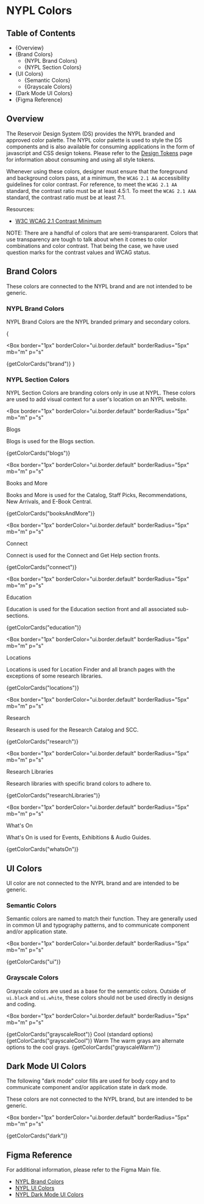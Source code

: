 

<Meta title="Style Guide/Colors" />

# NYPL Colors

## Table of Contents

- {<Link href="#overview" target="_self">Overview</Link>}
- {<Link href="#brand-colors" target="_self">Brand Colors</Link>}
  - {<Link href="#nypl-brand-colors" target="_self">NYPL Brand Colors</Link>}
  - {<Link href="#nypl-section-colors" target="_self">NYPL Section Colors</Link>}
- {<Link href="#ui-colors" target="_self">UI Colors</Link>}
  - {<Link href="#semantic-colors" target="_self">Semantic Colors</Link>}
  - {<Link href="#grayscale-colors" target="_self">Grayscale Colors</Link>}
- {<Link href="#dark-mode-ui-colors" target="_self">Dark Mode UI Colors</Link>}
- {<Link href="#figma-reference" target="_self">Figma Reference</Link>}

## Overview

The Reservoir Design System (DS) provides the NYPL branded and approved
color palette. The NYPL color palette is used to style the DS components and
is also available for consuming applications in the form of javascript and
CSS design tokens. Please refer to the [Design Tokens](../?path=/docs/development-guide-design-tokens--docs)
page for information about consuming and using all style tokens.

Whenever using these colors, designer must ensure that the foreground and
background colors pass, at a minimum, the `WCAG 2.1 AA` accessibility guidelines for
color contrast. For reference, to meet the `WCAG 2.1 AA` standard, the contrast ratio
must be at least 4.5:1. To meet the `WCAG 2.1 AAA` standard, the contrast ratio must
be at least 7:1.

Resources:

- [W3C WCAG 2.1 Contrast Minimum](https://www.w3.org/TR/WCAG21/#contrast-minimum)

NOTE: There are a handful of colors that are semi-transpararent. Colors that use
transparency are tough to talk about when it comes to color combinations and
color contrast. That being the case, we have used question marks for the
contrast values and WCAG status.

## Brand Colors

These colors are connected to the NYPL brand and are not intended to be generic.

### NYPL Brand Colors

NYPL Brand Colors are the NYPL branded primary and secondary colors.

{

<Box
  border="1px"
  borderColor="ui.border.default"
  borderRadius="5px"
  mb="m"
  p="s"
>
  <SimpleGrid columns={1} gap="s">
    {getColorCards("brand")}
  </SimpleGrid>
</Box>
}

### NYPL Section Colors

NYPL Section Colors are branding colors only in use at NYPL. These colors are
used to add visual context for a user's location on an NYPL website.

<Box
  border="1px"
  borderColor="ui.border.default"
  borderRadius="5px"
  mb="m"
  p="s"
>
  <Heading>Blogs</Heading>
  <p>Blogs is used for the Blogs section.</p>
  <SimpleGrid columns={1} gap="s">
    {getColorCards("blogs")}
  </SimpleGrid>
</Box>

<Box
  border="1px"
  borderColor="ui.border.default"
  borderRadius="5px"
  mb="m"
  p="s"
>
  <Heading>Books and More</Heading>
  <p>
    Books and More is used for the Catalog, Staff Picks, Recommendations, New
    Arrivals, and E-Book Central.
  </p>
  <SimpleGrid columns={1} gap="s">
    {getColorCards("booksAndMore")}
  </SimpleGrid>
</Box>

<Box
  border="1px"
  borderColor="ui.border.default"
  borderRadius="5px"
  mb="m"
  p="s"
>
  <Heading>Connect</Heading>
  <p>Connect is used for the Connect and Get Help section fronts.</p>
  <SimpleGrid columns={1} gap="s">
    {getColorCards("connect")}
  </SimpleGrid>
</Box>

<Box
  border="1px"
  borderColor="ui.border.default"
  borderRadius="5px"
  mb="m"
  p="s"
>
  <Heading>Education</Heading>
  <p>
    Education is used for the Education section front and all associated
    sub-sections.
  </p>
  <SimpleGrid columns={1} gap="s">
    {getColorCards("education")}
  </SimpleGrid>
</Box>

<Box
  border="1px"
  borderColor="ui.border.default"
  borderRadius="5px"
  mb="m"
  p="s"
>
  <Heading>Locations</Heading>
  <p>
    Locations is used for Location Finder and all branch pages with the
    exceptions of some research libraries.
  </p>
  <SimpleGrid columns={1} gap="s">
    {getColorCards("locations")}
  </SimpleGrid>
</Box>

<Box
  border="1px"
  borderColor="ui.border.default"
  borderRadius="5px"
  mb="m"
  p="s"
>
  <Heading>Research</Heading>
  <p>Research is used for the Research Catalog and SCC.</p>
  <SimpleGrid columns={1} gap="s">
    {getColorCards("research")}
  </SimpleGrid>
</Box>

<Box
  border="1px"
  borderColor="ui.border.default"
  borderRadius="5px"
  mb="m"
  p="s"
>
  <Heading>Research Libraries</Heading>
  <p>Research libraries with specific brand colors to adhere to.</p>
  <SimpleGrid columns={1} gap="s">
    {getColorCards("researchLibraries")}
  </SimpleGrid>
</Box>

<Box
  border="1px"
  borderColor="ui.border.default"
  borderRadius="5px"
  mb="m"
  p="s"
>
  <Heading>What's On</Heading>
  <p>What's On is used for Events, Exhibitions &amp; Audio Guides.</p>
  <SimpleGrid columns={1} gap="s">
    {getColorCards("whatsOn")}
  </SimpleGrid>
</Box>

## UI Colors

UI color are not connected to the NYPL brand and are intended to be generic.

### Semantic Colors

Semantic colors are named to match their function. They are generally used in
common UI and typography patterns, and to communicate component and/or
application state.

<Box
  border="1px"
  borderColor="ui.border.default"
  borderRadius="5px"
  mb="m"
  p="s"
>
  <SimpleGrid columns={1} gap="s">
    {getColorCards("ui")}
  </SimpleGrid>
</Box>

### Grayscale Colors

Grayscale colors are used as a base for the semantic colors. Outside of
`ui.black` and `ui.white`, these colors should not be used directly in designs
and coding.

<Box
  border="1px"
  borderColor="ui.border.default"
  borderRadius="5px"
  mb="m"
  p="s"
>
  <SimpleGrid columns={1} gap="s">
    {getColorCards("grayscaleRoot")}
  </SimpleGrid>
  <Heading level="h4" size="heading6" marginTop="l">
    Cool (standard options)
  </Heading>
  <SimpleGrid columns={1} gap="s">
    {getColorCards("grayscaleCool")}
  </SimpleGrid>
  <Heading level="h4" size="heading6" marginTop="l">
    Warm
  </Heading>
  <Text>The warm grays are alternate options to the cool grays.</Text>
  <SimpleGrid columns={1} gap="s" marginTop="s">
    {getColorCards("grayscaleWarm")}
  </SimpleGrid>
</Box>

## Dark Mode UI Colors

The following "dark mode" color fills are used for body copy and to communicate
component and/or application state in dark mode.

These colors are not connected to the NYPL brand, but are intended to be generic.

<Box
  border="1px"
  borderColor="ui.border.default"
  borderRadius="5px"
  mb="m"
  p="s"
>
  <SimpleGrid columns={1} gap="s" bg="dark.ui.bg.page" p="m">
    {getColorCards("dark")}
  </SimpleGrid>
</Box>

## Figma Reference

For additional information, please refer to the Figma Main file.

- [NYPL Brand Colors](https://www.figma.com/file/qShodlfNCJHb8n03IFyApM/Main?node-id=15454%3A47007)
- [NYPL UI Colors](https://www.figma.com/file/qShodlfNCJHb8n03IFyApM/Main?node-id=47083%3A27674)
- [NYPL Dark Mode UI Colors](https://www.figma.com/file/qShodlfNCJHb8n03IFyApM/Main?node-id=61991%3A45315)

